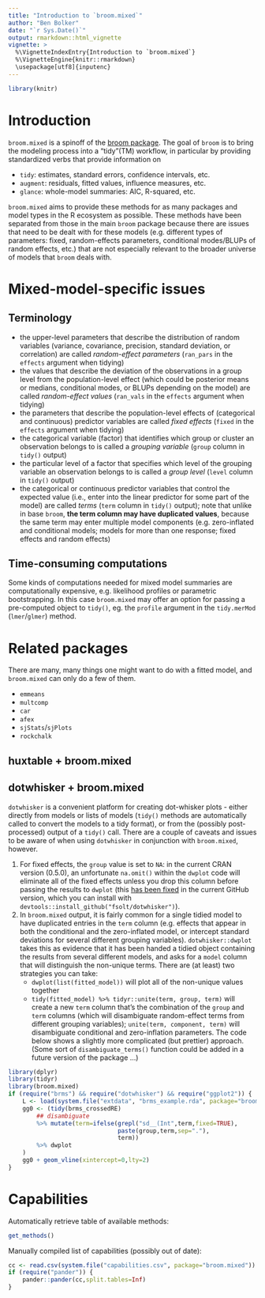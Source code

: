 ```yaml
---
title: "Introduction to `broom.mixed`"
author: "Ben Bolker"
date: "`r Sys.Date()`"
output: rmarkdown::html_vignette
vignette: >
  %\VignetteIndexEntry{Introduction to `broom.mixed`}
  %\VignetteEngine{knitr::rmarkdown}
  \usepackage[utf8]{inputenc}
---
```


```r
library(knitr)
```

# Introduction

`broom.mixed` is a spinoff of the [broom package](https://CRAN.R-project.org/package=broom). The goal of `broom` is to bring the modeling process into a "tidy"(TM) workflow, in particular by providing standardized verbs that provide information on

- `tidy`: estimates, standard errors, confidence intervals, etc.
- `augment`: residuals, fitted values, influence measures, etc.
- `glance`: whole-model summaries: AIC, R-squared, etc.

`broom.mixed` aims to provide these methods for as many packages and model types in the R ecosystem as possible. These methods have been separated from those in the main `broom` package because there are issues that need to be dealt with for these models (e.g. different types of parameters: fixed, random-effects parameters, conditional modes/BLUPs of random effects, etc.) that are not especially relevant to the broader universe of models that `broom` deals with.

# Mixed-model-specific issues

## Terminology

- the upper-level parameters that describe the distribution of random variables (variance, covariance, precision, standard deviation, or correlation) are called *random-effect parameters* (`ran_pars` in the `effects` argument when tidying)
- the values that describe the deviation of the observations in a group level from the population-level effect (which could be posterior means or medians, conditional modes, or BLUPs depending on the model) are called *random-effect values* (`ran_vals` in the `effects` argument when tidying)
- the parameters that describe the population-level effects of (categorical and continuous) predictor variables are called *fixed effects* (`fixed` in the `effects` argument when tidying)
- the categorical variable (factor) that identifies which group or cluster an observation belongs to is called a *grouping variable* (`group` column in `tidy()` output)
- the particular level of a factor that specifies which level of the grouping variable an observation belongs to is called a *group level* (`level` column in `tidy()` output)
- the categorical or continuous predictor variables that control the expected value (i.e., enter into the linear predictor for some part of the model) are called *terms* (`term` column in `tidy()` output); note that unlike in base `broom`, **the term column may have duplicated values**, because the same term may enter multiple model components (e.g. zero-inflated and conditional models; models for more than one response; fixed effects and random effects)

## Time-consuming computations

Some kinds of computations needed for mixed model summaries are computationally expensive, e.g. likelihood profiles or parametric bootstrapping. In this case `broom.mixed` may offer an option for passing a pre-computed object to `tidy()`, eg. the `profile` argument in the `tidy.merMod` (`lmer`/`glmer`) method.


# Related packages

There are many, many things one might want to do with a fitted model, and `broom.mixed` can only do a few of them.

- `emmeans`
- `multcomp`
- `car`
- `afex`
- `sjStats`/`sjPlots`
- `rockchalk`

## huxtable + broom.mixed

## dotwhisker + broom.mixed

`dotwhisker` is a convenient platform for creating dot-whisker plots - either directly from models or lists of models (`tidy()` methods are automatically called to convert the models to a tidy format), or from the (possibly post-processed) output of a `tidy()` call. There are a couple of caveats and issues to be aware of when using `dotwhisker` in conjunction with `broom.mixed`, however.

1. For fixed effects, the `group` value is set to `NA`: in the current CRAN version (0.5.0), an unfortunate `na.omit()` within the `dwplot` code will eliminate all of the fixed effects unless you drop this column before passing the results to `dwplot` (this [has been fixed](https://github.com/fsolt/dotwhisker/commit/e014e8dba95181dfcf5a68964cd7fdeb844e97cd) in the current GitHub version, which you can install with `devtools::install_github("fsolt/dotwhisker")`).
2. In `broom.mixed` output, it is fairly common for a single tidied model to have duplicated entries in the `term` column (e.g. effects that appear in both the conditional and the zero-inflated model, or intercept standard deviations for several different grouping variables). `dotwhisker::dwplot` takes this as evidence that it has been handed a tidied object containing the results from several different models, and asks for a `model` column that will distinguish the non-unique terms. There are (at least) two strategies you can take:
     - `dwplot(list(fitted_model))` will plot all of the non-unique values together
     - `tidy(fitted_model) %>% tidyr::unite(term, group, term)` will create a new `term` column that's the combination of the `group` and `term` columns (which will disambiguate random-effect terms from different grouping variables); `unite(term, component, term)` will disambiguate conditional and zero-inflation parameters. The code below shows a slightly more complicated (but prettier) approach. (Some sort of `disambiguate_terms()` function could be added in a future version of the package ...)

```r
library(dplyr)
library(tidyr)
library(broom.mixed)
if (require("brms") && require("dotwhisker") && require("ggplot2")) {
    L <- load(system.file("extdata", "brms_example.rda", package="broom.mixed"))
    gg0 <- (tidy(brms_crossedRE)
        ## disambiguate
        %>% mutate(term=ifelse(grepl("sd__(Int",term,fixed=TRUE),
                               paste(group,term,sep="."),
                               term))
        %>% dwplot
    )
    gg0 + geom_vline(xintercept=0,lty=2)
}
```

# Capabilities

Automatically retrieve table of available methods:

```r
get_methods()
```

Manually compiled list of capabilities (possibly out of date):

```r
cc <- read.csv(system.file("capabilities.csv", package="broom.mixed"))
if (require("pander")) {
    pander::pander(cc,split.tables=Inf)
}
```

